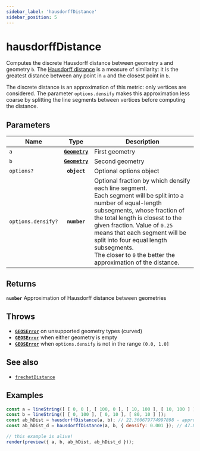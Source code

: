 ```yaml
---
sidebar_label: 'hausdorffDistance'
sidebar_position: 5
---
```


# hausdorffDistance

Computes the discrete Hausdorff distance between geometry `a` and geometry `b`.
The [Hausdorff distance](https://en.wikipedia.org/wiki/Hausdorff_distance)
is a measure of similarity: it is the greatest distance between any point in
`a` and the closest point in `b`.

The discrete distance is an approximation of this metric: only vertices are
considered. The parameter `options.densify` makes this approximation less coarse
by splitting the line segments between vertices before computing the distance.

## Parameters

| Name | Type | Description |
| --- | :-: | --- |
| `a` | [**`Geometry`**](../types/Geometry/index.mdx) | First geometry |
| `b` | [**`Geometry`**](../types/Geometry/index.mdx) | Second geometry |
| `options?` | **`object`** | Optional options object |
| `options.densify?` | **`number`** | Optional fraction by which densify each line segment. <br/> Each segment will be split into a number of equal-length subsegments, whose fraction of the total length is closest to the given fraction. Value of `0.25` means that each segment will be split into four equal length subsegments. <br/> The closer to `0` the better the approximation of the distance. |

## Returns

**`number`** Approximation of Hausdorff distance between geometries

## Throws

- [**`GEOSError`**](../types/errors.mdx#GEOSError) on unsupported geometry types (curved)
- [**`GEOSError`**](../types/errors.mdx#GEOSError) when either geometry is empty
- [**`GEOSError`**](../types/errors.mdx#GEOSError) when `options.densify` is not in the range `(0.0, 1.0]`

## See also

- [`frechetDistance`](frechetDistance.mdx)

## Examples

```js live noInline
const a = lineString([ [ 0, 0 ], [ 100, 0 ], [ 10, 100 ], [ 10, 100 ] ]);
const b = lineString([ [ 0, 100 ], [ 0, 10 ], [ 80, 10 ] ]);
const ab_hDist = hausdorffDistance(a, b); // 22.360679774997898 - approximation is not close
const ab_hDist_d = hausdorffDistance(a, b, { densify: 0.001 }); // 47.89

// this example is alive!
render(preview({ a, b, ab_hDist, ab_hDist_d }));
```

